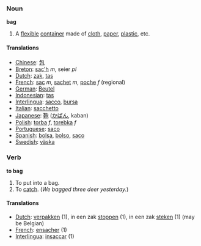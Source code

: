 === Noun ===
'''bag'''

# A [[flexible]] [[container]] made of [[cloth]], [[paper]], [[plastic]], etc.

==== Translations ====
*[[Chinese]]: [[包]]
*[[Breton]]: [[sac'h]] ''m'', seier ''pl''
*[[Dutch]]: [[zak]], [[tas]]
*[[French]]: [[sac]] ''m'', [[sachet]] ''m'', [[poche]] ''f'' (regional)
*[[German]]: [[Beutel]] 
*[[Indonesian]]: [[tas]]
*[[Interlingua]]: [[sacco]], [[bursa]]
*[[Italian]]: [[sacchetto]] 
*[[Japanese]]: [[鞄]] ([[かばん]], kaban)
*[[Polish]]: [[torba]] ''f'', [[torebka]] ''f''
*[[Portuguese]]: [[saco]] 
*[[Spanish]]: [[bolsa]], [[bolso]], [[saco]]
*[[Swedish]]: [[väska]]
=== Verb ===
'''to bag'''

# To put into a bag.
# To [[catch]].  (''We bagged three deer yesterday.'')

==== Translations ====
*[[Dutch]]: [[verpakken]] (1), in een zak [[stoppen]] (1), in een zak [[steken]]   (1) (may be Belgian)
*[[French]]: [[ensacher]] (1)
*[[Interlingua]]: [[insaccar]] (1)